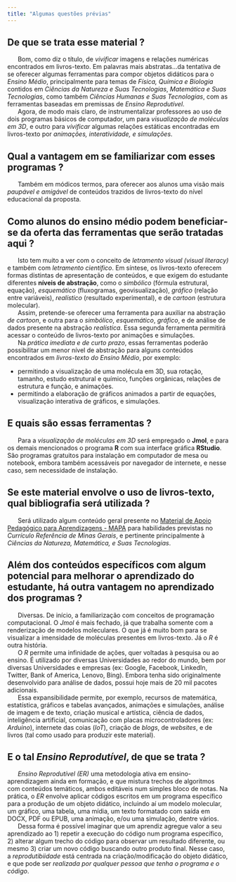 ```yaml
---
title: "Algumas questões prévias"
---
```


## De que se trata esse material ?

|       Bom, como diz o título, de *vivificar* imagens e relações numéricas encontrados em livros-texto. Em palavras mais abstratas...da tentativa de se oferecer algumas ferramentas para compor objetos didáticos para o *Ensino Médio*, principalmente para temas de *Física, Química e Biologia* contidos em *Ciências da Natureza e Suas Tecnologias*, *Matemática e Suas Tecnologias*, como também *Ciências Humanas e Suas Tecnologias*, com as ferramentas baseadas em premissas de *Ensino Reprodutível*.

|       Agora, de modo mais claro, de instrumentalizar professores ao uso de dois programas básicos de computador, um para *visualização de moléculas em 3D*, e outro para *vivificar* algumas relações estáticas encontradas em livros-texto por *animações, interatividade, e simulações*.

## Qual a vantagem em se familiarizar com esses programas ?

|       Também em módicos termos, para oferecer aos alunos uma visão mais *paupável e amigável* de conteúdos trazidos de livros-texto do nível educacional da proposta.

## Como alunos do ensino médio podem beneficiar-se da oferta das ferramentas que serão tratadas aqui ?

|       Isto tem muito a ver com o conceito de *letramento visual (visual literacy)* e também com *letramento científico*. Em síntese, os livros-texto oferecem formas distintas de apresentação de conteúdos, e que exigem do estudante diferentes **níveis de abstração**, como o *simbólico* (fórmula estrutural, equação), *esquemático* (fluxogramas, geovisualização), *gráfico* (relação entre variáveis), *realístico* (resultado experimental), e de *cartoon* (estrutura molecular).

|       Assim, pretende-se oferecer uma ferramenta para auxiliar na abstração *de cartoon*, e outra para o *simbólico*, *esquemático*, *gráfico*, e de análise de dados presente na abstração *realística*. Essa segunda ferramenta permitirá acessar o conteúdo de livros-texto por animações e simulações.

|       Na *prática imediata e de curto prazo*, essas ferramentas poderão possibilitar um menor nível de abstração para alguns conteúdos encontrados em *livros-texto do Ensino Médio*, por exemplo:

-   permitindo a visualização de uma molécula em 3D, sua rotação, tamanho, estudo estrutural e químico, funções orgânicas, relações de estrutura e função, e animações.
-   permitindo a elaboração de gráficos animados a partir de equações, visualização interativa de gráficos, e simulações.

## E quais são essas ferramentas ?

|       Para a *visualização de moléculas em 3D* será empregado o **Jmol**, e para os demais mencionados o programa **R** com sua interface gráfica **RStudio**. São programas gratuitos para instalação em computador de mesa ou notebook, embora também acessáveis por navegador de internete, e nesse caso, sem necessidade de instalação.

## Se este material envolve o uso de livros-texto, qual bibliografia será utilizada ?

|       Será utilizado algum conteúdo geral presente no [Material de Apoio Pedagógico para Aprendizagens - MAPA](https://seliga.educacao.mg.gov.br/cardenos-mapa/ensino-m%C3%A9dio-2024) para habilidades previstas no *Currículo Referência de Minas Gerais*, e pertinente principalmente à *Ciências da Natureza, Matemática, e Suas Tecnologias*.

## Além dos conteúdos específicos com algum potencial para melhorar o aprendizado do estudante, há outra vantagem no aprendizado dos programas ?

|       Diversas. De início, a familiarização com conceitos de programação computacional. O *Jmol* é mais fechado, já que trabalha somente com a renderização de modelos moleculares. O que já é muito bom para se visualizar a imensidade de moléculas presentes em livros-texto. Já o *R* é outra história.


|       O *R* permite uma infinidade de ações, quer voltadas à pesquisa ou ao ensino. É utilizado por diversas Universidades ao redor do mundo, bem por diversas Universidades e empresas (ex: Google, Facebook, LinkedIn, Twitter, Bank of America, Lenovo, Bing). Embora tenha sido originalmente desenvolvido para análise de dados, possui hoje mais de 20 mil pacotes adicionais.


|       Essa expansibilidade permite, por exemplo, recursos de matemática, estatística, gráficos e tabelas avançados, animações e simulações, análise de imagem e de texto, criação musical e artística, ciência de dados, inteligência artificial, comunicação com placas microcontroladores (ex: *Arduino*), internete das coias (*IoT*), criação de *blogs*, de *websites*, e de livros (tal como usado para produzir este material).


## E o tal *Ensino Reprodutível*, de que se trata ?


|       *Ensino Reprodutível (ER)* uma metodologia ativa em ensino-aprendizagem ainda em formação, e que mistura trechos de algoritmos com conteúdos temáticos, ambos editáveis num simples bloco de notas. Na prática, o *ER* envolve aplicar códigos escritos em um programa específico para a produção de um objeto didático, incluindo aí um modelo molecular, um gráfico, uma tabela, uma mídia, um texto formatado com saída em DOCX, PDF ou EPUB, uma animação, e/ou uma simulação, dentre vários.


|       Dessa forma é possível imaginar que um aprendiz agregue valor a seu aprendizado ao 1) repetir a execução do código num programa específico, 2) alterar algum trecho do código para observar um resultado diferente, ou mesmo 3) criar um novo código buscando outro produto final. Nesse caso, a *reprodutibiidade* está centrada na criação/modificação do objeto didático, e que pode ser *realizada por qualquer pessoa que tenha o programa e o código*.
